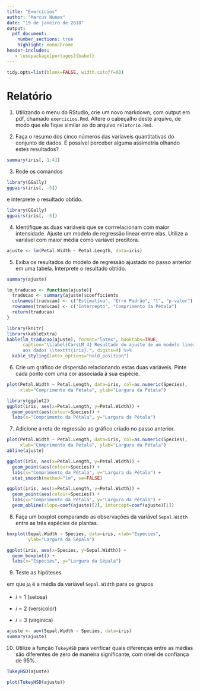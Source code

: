 ```yaml
---
title: "Exercícios"
author: "Marcus Nunes"
date: "19 de janeiro de 2018"
output: 
  pdf_document:
    number_sections: true
    highlight: monochrome
header-includes:
   - \usepackage[portuges]{babel}
---
```


```r
tidy.opts=list(blank=FALSE, width.cutoff=60)
```

# Relatório

1. Utilizando o menu do RStudio, crie um novo markdown, com output em pdf, chamado `exercicios.Rmd`. Altere o cabeçalho deste arquivo, de modo que ele fique similar ao do arquivo `relatorio.Rmd`.

2. Faça o resumo dos cinco números das varíaveis quantitativas do conjunto de dados. É possível perceber alguma assimetria olhando estes resultados?

```r
summary(iris[, 1:4])
```

3. Rode os comandos 

```r
library(GGally)
ggpairs(iris[, -5])
```

e interprete o resultado obtido.

```r
library(GGally)
ggpairs(iris[, -5])
```

4. Identifique as duas variáveis que se corrrelacionam com maior intensidade. Ajuste um modelo de regressão linear entre elas. Utilize a variável com maior média como variável preditora.

```r
ajuste <- lm(Petal.Width ~ Petal.Length, data=iris)
```

5. Exiba os resultados do modelo de regressão ajustado no passo anterior em uma tabela. Interprete o resultado obtido.

```r
summary(ajuste)

lm_traducao <- function(ajuste){
  traducao <- summary(ajuste)$coefficients
  colnames(traducao) <- c("Estimativa", "Erro Padrão", "t", "p-valor")
  rownames(traducao) <- c("Intercepto", "Comprimento da Pétala")
  return(traducao)
}

library(knitr)
library(kableExtra)
kable(lm_traducao(ajuste), format="latex", booktabs=TRUE,
      caption="\\label{CarsLM_4} Resultado do ajuste de um modelo linear 
      aos dados \\texttt{iris}.", digits=4) %>%
  kable_styling(latex_options="hold_position")
```

6. Crie um gráfico de dispersão relacionando estas duas variáveis. Pinte cada ponto com uma cor associada à sua espécie.

```r
plot(Petal.Width ~ Petal.Length, data=iris, col=as.numeric(Species),
     xlab="Comprimento da Pétala", ylab="Largura da Pétala")

library(ggplot2)
ggplot(iris, aes(x=Petal.Length, y=Petal.Width)) +
  geom_point(aes(colour=Species)) +
  labs(x="Comprimento da Pétala", y="Largura da Pétala")
```

7. Adicione a reta de regressão ao gráfico criado no passo anterior.

```r
plot(Petal.Width ~ Petal.Length, data=iris, col=as.numeric(Species),
     xlab="Comprimento da Pétala", ylab="Largura da Pétala")
abline(ajuste)

ggplot(iris, aes(x=Petal.Length, y=Petal.Width)) +
  geom_point(aes(colour=Species)) +
  labs(x="Comprimento da Pétala", y="Largura da Pétala") +
  stat_smooth(method="lm", se=FALSE)

ggplot(iris, aes(x=Petal.Length, y=Petal.Width)) +
  geom_point(aes(colour=Species)) +
  labs(x="Comprimento da Pétala", y="Largura da Pétala") +
  geom_abline(slope=coef(ajuste)[2], intercept=coef(ajuste)[1])
```

8. Faça um boxplot comparando as observações da variável `Sepal.Width` entre as três espécies de plantas.


```r
boxplot(Sepal.Width ~ Species, data=iris, xlab="Espécies", 
        ylab="Largura da Sépala")

ggplot(iris, aes(x=Species, y=Sepal.Width)) +
  geom_boxplot() +
  labs(x="Espécies", y="Largura da Sépala")
```


9. Teste as hipóteses

\begin{align*}
H_0 &: \mu_1 = \mu_2 = \mu_3 \\
H_0 &: \mbox{pelo menos um par $\mu_i \neq \mu_j$, se $i \neq j$}
\end{align*}

\noindent em que $\mu_i$ é a média da variável `Sepal.Width` para os grupos 

* $i = 1 \mbox{ (setosa})$

* $i = 2 \mbox{ (versicolor})$

* $i = 3 \mbox{ (virginica})$

```r
ajuste <- aov(Sepal.Width ~ Species, data=iris)
summary(ajuste)
```

10. Utilize a função `TukeyHSD` para verificar quais diferenças entre as médias são diferentes de zero de maneira significante, com nível de confiança de 95%.

```r
TukeyHSD(ajuste)

plot(TukeyHSD(ajuste))
```


